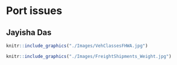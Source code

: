 # Port issues

## Jayisha Das

```r
knitr::include_graphics("./Images/VehClassesFHWA.jpg")
```

```r
knitr::include_graphics("./Images/FreightShipments_Weight.jpg")
```


